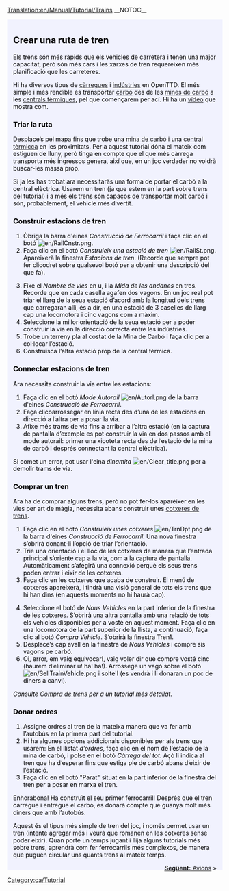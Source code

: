 [[Translation:en/Manual/Tutorial/Trains]]
__NOTOC__
{{en/Tabs|5|3
|Tutorial/Ca|1. Començament<!--
-->|Tutorial/Autobusos/Ca|2. Autobusos<!--
-->|Tutorial/Trens/Ca|3. Trens<!--
-->|Tutorial/Avions/Ca|4. Avions<!--
-->|Tutorial/Final/Ca|5. Per a acabar...}}
<div style="padding:.5em 1em 1em 1em; border-top:none; background-color:#f1f2fe; color:#000;">
{{ca/Tutorial}}
==Crear una ruta de tren==
Els trens són més ràpids que els vehicles de carretera i tenen una major capacitat, però són més cars i les xarxes de tren requereixen més planificació que les carreteres.

Hi ha diversos tipus de [[ca/Manual/Base Set/Economy/Càrrega|càrregues]] i [[ca/Indústria|indústries]] en OpenTTD. El més simple i més rendible és transportar [[ca/Carbó|carbó]] des de les [[ca/Mina de carbó|mines de carbó]] a les [[ca/Central tèrmica|centrals tèrmiques]], pel que començarem per ací. Hi ha un [http://www.cs.helsinki.fi/u/ihonkone/ottd_tut.ogg vídeo] que mostra com.

===Triar la ruta===
Desplace’s pel mapa fins que trobe una [[ca/Mina de carbó|mina de carbó]] i una [[ca/Central tèrmica|central tèrmicca]] en les proximitats. Per a aquest tutorial dóna el mateix com estiguen de lluny, però tinga en compte que el que més càrrega transporta més ingressos genera, així que, en un joc verdader no voldrà buscar-les massa prop.
{{en/Phototable|[[File:en/tutorial1.png|400px]]|Central tèrmica amb mines de carbó pròximes|none}}

Si ja les has trobat ara necessitaràs una forma de portar el carbó a la central elèctrica. Usarem un tren (ja que estem en la part sobre trens del tutorial) i a més els trens són capaços de transportar molt carbó i són, probablement, el vehicle més divertit. 

===Construir estacions de tren===
{{en/Phototable|[[File:ca/Railroad Construction.png]]|Barra d'eines Construcció de ferrocarril|none|6=:}}
#Òbriga la barra d'eines ''Construcció de Ferrocarril'' i faça clic en el botó [[File:en/RailCnstr.png]].
#Faça clic en el botó ''Construieix una estació de tren'' [[File:en/RailSt.png]]. Apareixerà la  finestra ''Estacions de tren''. (Recorde que sempre pot fer clicodret sobre qualsevol botó per a obtenir una descripció del que fa).
{{en/Phototable|[[File:ca/stationgui.png]]|Finestra Estacions de Tren|none|6=:}}
<ol start="3">
<li>Fixe el ''Nombre de vies'' en u, i la ''Mida de les andanes'' en tres. Recorde que en cada casella agafen dos vagons. En un joc real pot triar el llarg de la seua estació d’acord amb la longitud dels trens que carregaran allí, és a dir, en una estació de 3 caselles de llarg cap una locomotora i cinc vagons com a màxim.
<li>Seleccione la millor orientació de la seua estació per a poder construir la via en la direcció correcta entre les indústries.
<li>Trobe un terreny pla al costat de la Mina de Carbó i faça clic per a col·locar l’estació.
<li>Construïsca l’altra estació prop de la central tèrmica.
</ol>
{{en/Phototable|[[File:en/tutorial2.png|400px]]|Les seues estacions al costat de les indústries|none|6=:}}

===Connectar estacions de tren===
Ara necessita construir la via entre les estacions: 
#Faça clic en el botó ''Mode Autorail'' [[File:en/Autorl.png]] de la barra d'eines ''Construcció de Ferrocarril''.
#Faça clicoarrossegar en línia recta des d’una de les estacions en direcció a l’altra per a posar la via.
#Afixe més trams de via fins a arribar a l’altra estació (en la captura de pantalla d’exemple es pot construir la via en dos passos amb el mode autorail: primer una xicoteta recta des de l’estació de la mina de carbó i després connectant la central elèctrica).
{{en/Phototable|[[File:en/tutorial3.png|400px]]|Estacions connectades|none|6=:}}

Si comet un error, pot usar l'eina ''dinamita'' [[File:en/Clear title.png]] per a demolir trams de via.

===Comprar un tren===
Ara ha de comprar alguns trens, però no pot fer-los aparèixer en les vies per art de màgia, necessita abans construir unes [[ca/Cotxeres|cotxeres de trens]].

#Faça clic en el botó ''Construieix unes cotxeres'' [[File:en/TrnDpt.png]] de la barra d'eines ''Construcció de Ferrocarril''. Una nova finestra s’obrirà donant-li l’opció de triar l’orientació.
#Trie una orientació i el lloc de les cotxeres de manera que l’entrada principal s’oriente cap a la via, com a la captura de pantalla. Automàticament s’afegirà una connexió perquè els seus trens poden entrar i eixir de les cotxeres.
#Faça clic en les cotxeres que acaba de construir. El menú de cotxeres apareixerà, i tindrà una visió general de tots els trens que hi han dins (en aquests moments no hi haurà cap).
{{en/Phototable|[[File:ca/tutorial4.png|400px]]|La finestra Cotxeres de tren|none|6=:}}
<ol start="4">
<li>Seleccione el botó de ''Nous Vehicles'' en la part inferior de la finestra de les cotxeres. S’obrirà una altra pantalla amb una relació de tots els vehicles disponibles per a vosté en aquest moment. Faça clic en una locomotora de la part superior de la llista, a continuació, faça clic al botó ''Compra Vehicle''. S’obrirà la finestra Tren1.
<li>Desplace’s cap avall en la finestra de ''Nous Vehicles'' i compre sis vagons pe carbó.
<li>Oi, error, em vaig equivocar!, vaig voler dir que compre vosté cinc (haurem d’eliminar u! ha! ha!). Arrossege un vagó sobre el botó [[File:en/SellTrainVehicle.png]] i solte'l (es vendrà i li donaran un poc de diners a canvi).
</ol>
''Consulte [[ca/Manual/Compra de trens|Compra de trens]] per a un tutorial més detallat.''

===Donar ordres===
#Assigne ordres al tren de la mateixa manera que va fer amb l’autobús en la primera part del tutorial.
#Hi ha algunes opcions addicionals disponibles per als trens que usarem: En el llistat ''d’ordres'', faça clic en el nom de l’estació de la mina de carbó, i polse en el botó ''Càrrega del tot''. Açò li indica al tren que ha d’esperar fins que estiga ple de carbó abans d’eixir de l’estació.
#Faça clic en el botó "Parat" situat en la part inferior de la finestra del tren per a posar en marxa el tren.

Enhorabona! Ha construït el seu primer ferrocarril! Després que el tren carregue i entregue el carbó, es donarà compte que guanya molt més diners que amb l’autobús.

Aquest és el tipus més simple de tren del joc, i només permet usar un tren (intente agregar més i veurà que romanen en les cotxeres sense poder eixir). Quan porte un temps jugant i llija alguns tutorials més sobre trens, aprendrà com fer ferrocarrils més complexos, de manera que puguen circular uns quants trens al mateix temps.

<span style="float: right">[[ca/Manual/Tutorial/Avions|'''Següent:''' Avions]] &raquo;</span>
</div>
[[Category:ca/Tutorial]]